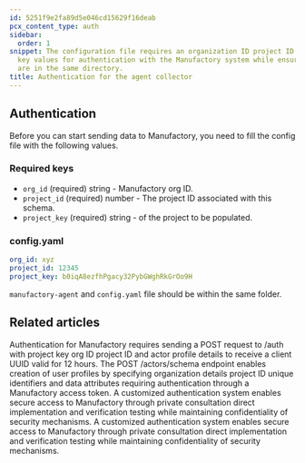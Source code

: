 ```yaml
---
id: 5251f9e2fa89d5e046cd15629f16deab
pcx_content_type: auth
sidebar:
  order: 1
snippet: The configuration file requires an organization ID project ID and project
  key values for authentication with the Manufactory system while ensuring both files
  are in the same directory.
title: Authentication for the agent collector
---
```


## Authentication

Before you can start sending data to Manufactory, you need to fill the config file with the following values.

### Required keys

- `org_id` (required) string - Manufactory org ID.
- `project_id` (required) number - The project ID associated with this schema.
- `project_key` (required) string - of the project to be populated.
### config.yaml

```yaml
org_id: xyz
project_id: 12345
project_key: b0iqA8ezfhPgacy32PybGWghRkGrOo9H
```

`manufactory-agent` and `config.yaml` file should be within the same folder.


## Related articles
<CardGrid>
<LinkTitleCard header="<b>Websocket > Authentication for the web socket collector</b>" href="/products/manufactory/collector/websocket/auth/" > Authentication for Manufactory requires sending a POST request to /auth with project key org ID project ID and actor profile details to receive a client UUID valid for 12 hours. </LinkTitleCard>
<LinkTitleCard header="<b>Actors > Create actors schema</b>" href="/products/manufactory/actors/create_schema/" > The POST /actors/schema endpoint enables creation of user profiles by specifying organization details project ID unique identifiers and data attributes requiring authentication through a Manufactory access token. </LinkTitleCard>
<LinkTitleCard header="<b>Manufactory > Authentication</b>" href="/products/manufactory/auth/" > A customized authentication system enables secure access to Manufactory through private consultation direct implementation and verification testing while maintaining confidentiality of security mechanisms. </LinkTitleCard>
<LinkTitleCard header="<b>Manufactory > Authentication</b>" href="/products/manufactory/auth/" > A customized authentication system enables secure access to Manufactory through private consultation direct implementation and verification testing while maintaining confidentiality of security mechanisms. </LinkTitleCard>
</CardGrid>